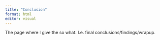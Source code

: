 ```yaml
---
title: "Conclusion"
format: html
editor: visual
---
```


The page where I give the so what. I.e. final conclusions/findings/wrapup.
